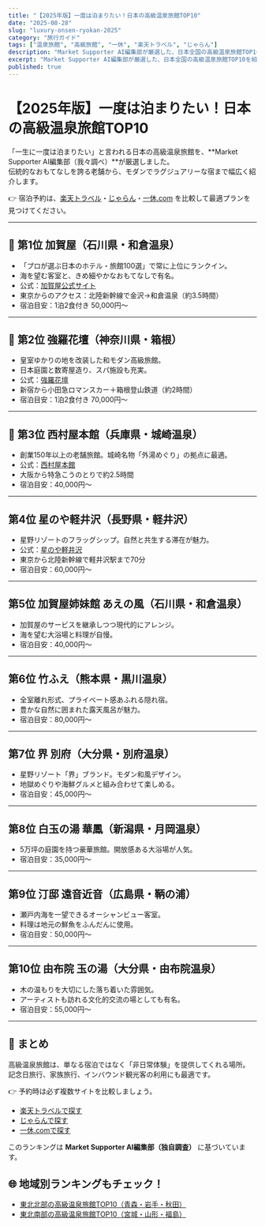 ```yaml
---
title: "【2025年版】一度は泊まりたい！日本の高級温泉旅館TOP10"
date: "2025-08-28"
slug: "luxury-onsen-ryokan-2025"
category: "旅行ガイド"
tags: ["温泉旅館", "高級旅館", "一休", "楽天トラベル", "じゃらん"]
description: "Market Supporter AI編集部が厳選した、日本全国の高級温泉旅館TOP10を紹介。伝統とおもてなしを誇る名旅館から、モダンでラグジュアリーな宿まで、一度は泊まりたい宿を網羅。"
excerpt: "Market Supporter AI編集部が厳選した、日本全国の高級温泉旅館TOP10を紹介。伝統とおもてなしを誇る名旅館から、モダンでラグジュアリーな宿まで、一度は泊まりたい宿を網羅。"
published: true
---
```


# 【2025年版】一度は泊まりたい！日本の高級温泉旅館TOP10

「一生に一度は泊まりたい」と言われる日本の高級温泉旅館を、**Market Supporter AI編集部（我々調べ）**が厳選しました。  
伝統的なおもてなしを誇る老舗から、モダンでラグジュアリーな宿まで幅広く紹介します。  

👉 宿泊予約は、[楽天トラベル](/api/go/rakuten-travel)・[じゃらん](/api/go/jalan)・[一休.com](/api/go/ikyu) を比較して最適プランを見つけてください。  

---

## 🥇 第1位 加賀屋（石川県・和倉温泉）
- 「プロが選ぶ日本のホテル・旅館100選」で常に上位にランクイン。  
- 海を望む客室と、きめ細やかなおもてなしで有名。  
- 公式：[加賀屋公式サイト](https://www.kagaya.co.jp/)  
- 東京からのアクセス：北陸新幹線で金沢→和倉温泉（約3.5時間）  
- 宿泊目安：1泊2食付き 50,000円〜  

---

## 🥈 第2位 強羅花壇（神奈川県・箱根）
- 皇室ゆかりの地を改装した和モダン高級旅館。  
- 日本庭園と数寄屋造り、スパ施設も充実。  
- 公式：[強羅花壇](https://www.gorakadan.com/)  
- 新宿から小田急ロマンスカー＋箱根登山鉄道（約2時間）  
- 宿泊目安：1泊2食付き 70,000円〜  

---

## 🥉 第3位 西村屋本館（兵庫県・城崎温泉）
- 創業150年以上の老舗旅館。城崎名物「外湯めぐり」の拠点に最適。  
- 公式：[西村屋本館](https://www.nishimuraya.ne.jp/)  
- 大阪から特急こうのとりで約2.5時間  
- 宿泊目安：40,000円〜  

---

## 第4位 星のや軽井沢（長野県・軽井沢）
- 星野リゾートのフラッグシップ。自然と共生する滞在が魅力。  
- 公式：[星のや軽井沢](https://hoshinoya.com/karuizawa/)  
- 東京から北陸新幹線で軽井沢駅まで70分  
- 宿泊目安：60,000円〜  

---

## 第5位 加賀屋姉妹館 あえの風（石川県・和倉温泉）
- 加賀屋のサービスを継承しつつ現代的にアレンジ。  
- 海を望む大浴場と料理が自慢。  
- 宿泊目安：40,000円〜  

---

## 第6位 竹ふえ（熊本県・黒川温泉）
- 全室離れ形式、プライベート感あふれる隠れ宿。  
- 豊かな自然に囲まれた露天風呂が魅力。  
- 宿泊目安：80,000円〜  

---

## 第7位 界 別府（大分県・別府温泉）
- 星野リゾート「界」ブランド。モダン和風デザイン。  
- 地獄めぐりや海鮮グルメと組み合わせて楽しめる。  
- 宿泊目安：45,000円〜  

---

## 第8位 白玉の湯 華鳳（新潟県・月岡温泉）
- 5万坪の庭園を持つ豪華旅館。開放感ある大浴場が人気。  
- 宿泊目安：35,000円〜  

---

## 第9位 汀邸 遠音近音（広島県・鞆の浦）
- 瀬戸内海を一望できるオーシャンビュー客室。  
- 料理は地元の鮮魚をふんだんに使用。  
- 宿泊目安：50,000円〜  

---

## 第10位 由布院 玉の湯（大分県・由布院温泉）
- 木の温もりを大切にした落ち着いた雰囲気。  
- アーティストも訪れる文化的交流の場としても有名。  
- 宿泊目安：55,000円〜  

---

## 📌 まとめ
高級温泉旅館は、単なる宿泊ではなく「非日常体験」を提供してくれる場所。  
記念日旅行、家族旅行、インバウンド観光客の利用にも最適です。  

👉 予約時は必ず複数サイトを比較しましょう。  
- [楽天トラベルで探す](/api/go/rakuten-travel)  
- [じゃらんで探す](/api/go/jalan)  
- [一休.comで探す](/api/go/ikyu)  

このランキングは **Market Supporter AI編集部（独自調査）** に基づいています。  

## 🌐 地域別ランキングもチェック！
- [東北北部の高級温泉旅館TOP10（青森・岩手・秋田）](/travel/luxury-onsen-tohoku-north-2025)  
- [東北南部の高級温泉旅館TOP10（宮城・山形・福島）](/travel/luxury-onsen-tohoku-south-2025)  